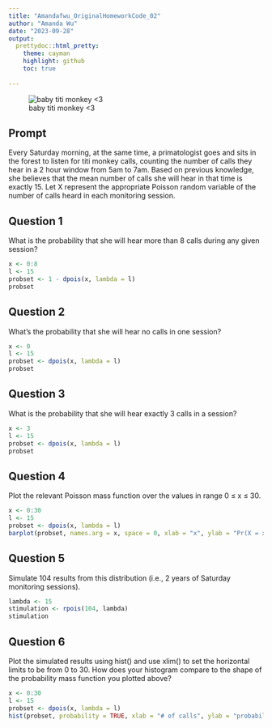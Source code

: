 ```yaml
---
title: "Amandafwu_OriginalHomeworkCode_02"
author: "Amanda Wu"
date: "2023-09-28"
output:
  prettydoc::html_pretty:
    theme: cayman
    highlight: github
    toc: true
    
---
```


![baby titi monkey <3](/Users/amandawu/Desktop/titi-monkey.jpeg)

## Prompt
Every Saturday morning, at the same time, a primatologist goes and sits in the forest to listen for titi monkey calls, counting the number of calls they hear in a 2 hour window from 5am to 7am. Based on previous knowledge, she believes that the mean number of calls she will hear in that time is exactly 15. Let X represent the appropriate Poisson random variable of the number of calls heard in each monitoring session.

## Question 1
What is the probability that she will hear more than 8 calls during any given session?
```r
x <- 0:8
l <- 15
probset <- 1 - dpois(x, lambda = l)
probset
```


## Question 2
What's the probability that she will hear no calls in one session?
```r
x <- 0
l <- 15
probset <- dpois(x, lambda = l)
probset
```


## Question 3
What is the probability that she will hear exactly 3 calls in a session?
```r
x <- 3
l <- 15
probset <- dpois(x, lambda = l)
probset
```


## Question 4
Plot the relevant Poisson mass function over the values in range 0 ≤ x ≤ 30.
```r
x <- 0:30
l <- 15
probset <- dpois(x, lambda = l)
barplot(probset, names.arg = x, space = 0, xlab = "x", ylab = "Pr(X = x)", main = "Probability Mass Function")
```


## Question 5
Simulate 104 results from this distribution (i.e., 2 years of Saturday monitoring sessions). 
```r
lambda <- 15
stimulation <- rpois(104, lambda)
stimulation
```


## Question 6
Plot the simulated results using hist() and use xlim() to set the horizontal limits to be from 0 to 30. How does your histogram compare to the shape of the probability mass function you plotted above?
```r
x <- 0:30
l <- 15
probset <- dpois(x, lambda = l)
hist(probset, probability = TRUE, xlab = "# of calls", ylab = "probability", main = "Histogram", xlim = c(0,30) )
```




